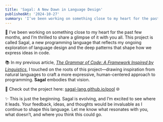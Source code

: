 ```yaml
---
title: 'Sagal: A New Dawn in Language Design'
publishedAt: '2024-10-27'
summary: 'I’ve been working on something close to my heart for the past few months, and I’m thrilled to share a glimps...'
---
```


🚀 I’ve been working on something close to my heart for the past few months, and I’m thrilled to share a glimpse of it with you all. 
This project is called Sagal, a new programming language that reflects my ongoing exploration of language design and the deep patterns that shape how we express ideas in code.

📚 In my previous article, [*The Grammar of Code: A Framework Inspired by Linguistics*](https://open.substack.com/pub/amoallim/p/the-grammar-of-code-a-framework-inspired?utm_campaign=post&utm_medium=web), I touched on the roots of this project—drawing inspiration from natural languages to craft a more expressive, human-centered approach to programming. **Sagal** embodies that vision.

🔗 Check out the project here: [sagal-lang.github.io/pool](https://sagal-lang.github.io/pool) 🌐

✨ This is just the beginning. Sagal is evolving, and I’m excited to see where it leads. 
Your feedback, ideas, and thoughts would be invaluable as I continue to shape this language. 
Let me know what resonates with you, what doesn’t, and where you think this could go.

